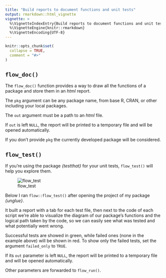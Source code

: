 ```yaml
---
title: "Build reports to document functions and unit tests"
output: rmarkdown::html_vignette
vignette: >
  %\VignetteIndexEntry{Build reports to document functions and unit tests}
  %\VignetteEngine{knitr::rmarkdown}
  %\VignetteEncoding{UTF-8}
---
```


```r
knitr::opts_chunk$set(
  collapse = TRUE,
  comment = "#>"
)
```

## `flow_doc()`

The `flow_doc()` function provides a way to draw all the functions of a package
and store them in an *html* report.

The `pkg` argument can be any package name, from base R, CRAN, or other 
including your local packages.

The `out` argument must be a path to an *html* file.

If `out` is left `NULL`, the report will be printed to
a temporary file and will be opened automatically.

If you don't provide `pkg` the currently developed package will be considered.

## `flow_test()`

If you're using the package *{testthat}* for your unit tests, `flow_test()`
will help you explore them.

![flow_test](flow_test.gif)

Below I ran `flow::flow_test()` after opening the project of my package *{unglue}*.

It built a report with a tab for each test file,
then next to the code of each script we're able to visualize the diagram of
our package's functions and the logical path taken by the code, so we can easily see
what was tested and what potentially went wrong.

Successful tests are showed in green, while failed ones (none in the example above)
will be shown in red. To show only the failed tests, set the argument `failed_only`
to `TRUE`.

If its `out` parameter is left `NULL`, the report will be printed to
a temporary file and will be opened automatically.

Other parameters are forwarded to `flow_run()`.
